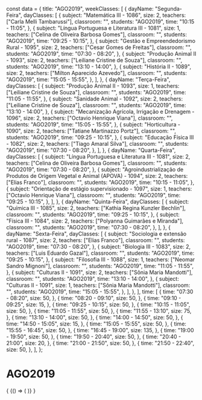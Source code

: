 const data = {
  title: "AGO2019",
  weekClasses: [
    {
      dayName: "Segunda-Feira",
      dayClasses: [
        {
          subject: "Matemática III - 1086",
          size: 2,
          teachers: ["Carla Melli Tambarussi"],
          classroom: "",
          students: "AGO2019",
          time: "10:15 - 11:05",
        },
        {
          subject: "Língua Portuguesa e Literatura III - 1081",
          size: 1,
          teachers: ["Celina de Oliveira Barbosa Gomes"],
          classroom: "",
          students: "AGO2019",
          time: "09:25 - 10:15",
        },
        {
          subject: "Gestão e Empreendedorismo Rural - 1095",
          size: 2,
          teachers: ["Cesar Gomes de Freitas"],
          classroom: "",
          students: "AGO2019",
          time: "07:30 - 08:20",
        },
        {
          subject: "Produção Animal II - 1093",
          size: 2,
          teachers: ["Leiliane Cristine de Souza"],
          classroom: "",
          students: "AGO2019",
          time: "13:10 - 14:00",
        },
        {
          subject: "História II - 1089",
          size: 2,
          teachers: ["Milton Aparecido Azevedo"],
          classroom: "",
          students: "AGO2019",
          time: "15:05 - 15:55",
        },
      ],
    },
    {
      dayName: "Terça-Feira",
      dayClasses: [
        {
          subject: "Produção Animal II - 1093",
          size: 1,
          teachers: ["Leiliane Cristine de Souza"],
          classroom: "",
          students: "AGO2019",
          time: "11:05 - 11:55",
        },
        {
          subject: "Sanidade Animal - 1092",
          size: 2,
          teachers: ["Leiliane Cristine de Souza"],
          classroom: "",
          students: "AGO2019",
          time: "13:10 - 14:00",
        },
        {
          subject: "Mecanização Agrícola, Irrigação e Drenagem - 1096",
          size: 2,
          teachers: ["Octavio Henrique Viana"],
          classroom: "",
          students: "AGO2019",
          time: "15:05 - 15:55",
        },
        {
          subject: "Horticultura - 1090",
          size: 2,
          teachers: ["Tatiane Martinazzo Portz"],
          classroom: "",
          students: "AGO2019",
          time: "09:25 - 10:15",
        },
        {
          subject: "Educação Física III - 1082",
          size: 2,
          teachers: ["Tiago Amaral Silva"],
          classroom: "",
          students: "AGO2019",
          time: "07:30 - 08:20",
        },
      ],
    },
    {
      dayName: "Quarta-Feira",
      dayClasses: [
        {
          subject: "Língua Portuguesa e Literatura III - 1081",
          size: 2,
          teachers: ["Celina de Oliveira Barbosa Gomes"],
          classroom: "",
          students: "AGO2019",
          time: "07:30 - 08:20",
        },
        {
          subject:
            "Agroindustrialização de Produtos de Origem Vegetal e Animal (APOVA) - 1094",
          size: 2,
          teachers: ["Elias Franco"],
          classroom: "",
          students: "AGO2019",
          time: "10:15 - 11:05",
        },
        {
          subject: "Orientação de estágio supervisionado - 1097",
          size: 1,
          teachers: ["Octavio Henrique Viana"],
          classroom: "",
          students: "AGO2019",
          time: "09:25 - 10:15",
        },
      ],
    },
    {
      dayName: "Quinta-Feira",
      dayClasses: [
        {
          subject: "Química III - 1085",
          size: 2,
          teachers: ["Kathia Regina Kunzler Bechlin"],
          classroom: "",
          students: "AGO2019",
          time: "09:25 - 10:15",
        },
        {
          subject: "Física III - 1084",
          size: 2,
          teachers: ["Polyanna Guimarães e Miranda"],
          classroom: "",
          students: "AGO2019",
          time: "07:30 - 08:20",
        },
      ],
    },
    {
      dayName: "Sexta-Feira",
      dayClasses: [
        {
          subject: "Sociologia e extensão rural - 1087",
          size: 2,
          teachers: ["Elias Franco"],
          classroom: "",
          students: "AGO2019",
          time: "07:30 - 08:20",
        },
        {
          subject: "Biologia III - 1083",
          size: 2,
          teachers: ["Luis Eduardo Gazal"],
          classroom: "",
          students: "AGO2019",
          time: "09:25 - 10:15",
        },
        {
          subject: "Filosofia III - 1088",
          size: 1,
          teachers: ["Neomar Sandro Mignoni"],
          classroom: "",
          students: "AGO2019",
          time: "11:05 - 11:55",
        },
        {
          subject: "Culturas II - 1091",
          size: 2,
          teachers: ["Sônia Maria Mandotti"],
          classroom: "",
          students: "AGO2019",
          time: "13:10 - 14:00",
        },
        {
          subject: "Culturas II - 1091",
          size: 1,
          teachers: ["Sônia Maria Mandotti"],
          classroom: "",
          students: "AGO2019",
          time: "15:05 - 15:55",
        },
      ],
    },
  ],
  time: [
    {
      time: "07:30 - 08:20",
      size: 50,
    },
    {
      time: "08:20 - 09:10",
      size: 50,
    },
    {
      time: "09:10 - 09:25",
      size: 15,
    },
    {
      time: "09:25 - 10:15",
      size: 50,
    },
    {
      time: "10:15 - 11:05",
      size: 50,
    },
    {
      time: "11:05 - 11:55",
      size: 50,
    },
    {
      time: "11:55 - 13:10",
      size: 75,
    },
    {
      time: "13:10 - 14:00",
      size: 50,
    },
    {
      time: "14:00 - 14:50",
      size: 50,
    },
    {
      time: "14:50 - 15:05",
      size: 15,
    },
    {
      time: "15:05 - 15:55",
      size: 50,
    },
    {
      time: "15:55 - 16:45",
      size: 50,
    },
    {
      time: "16:45 - 19:00",
      size: 135,
    },
    {
      time: "19:00 - 19:50",
      size: 50,
    },
    {
      time: "19:50 - 20:40",
      size: 50,
    },
    {
      time: "20:40 - 21:00",
      size: 20,
    },
    {
      time: "21:00 - 21:50",
      size: 50,
    },
    {
      time: "21:50 - 22:40",
      size: 50,
    },
  ],
};

# AGO2019

<div>
  {
    <BrowserOnly>
      {() => (
        <Grid
          title={data.title}
          weekClasses={data.weekClasses}
          time={data.time}
        />
      )}
    </BrowserOnly>
  }
</div>

